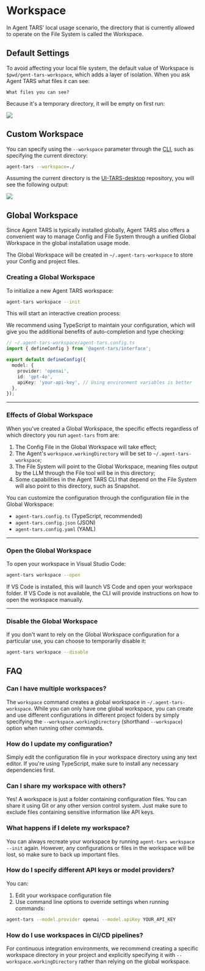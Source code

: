 
# Workspace

In Agent TARS' local usage scenario, the directory that is currently allowed to operate on the File System is called the Workspace.

## Default Settings

To avoid affecting your local file system, the default value of Workspace is `$pwd/gent-tars-workspace`, which adds a layer of isolation. When you ask Agent TARS what files it can see:

```text
What files you can see?
```

Because it's a temporary directory, it will be empty on first run:

![](/list-files.png)


## Custom Workspace

You can specify using the `--workspace` parameter through the [CLI](./cli.mdx), such as specifying the current directory:

```bash
agent-tars --workspace=./
```

Assuming the current directory is the [UI-TARS-desktop](https://github.com/bytedance/UI-TARS-desktop) repository, you will see the following output:

![](/list-files-custom-workspace.png)


## Global Workspace

Since Agent TARS is typically installed globally, Agent TARS also offers a convenient way to manage Config and File System through a unified Global Workspace in the global installation usage mode.

The Global Workspace will be created in `~/.agent-tars-workspace` to store your Config and project files.

### Creating a Global Workspace

To initialize a new Agent TARS workspace:

```bash
agent-tars workspace --init
```

This will start an interactive creation process:

<VideoPanel
  src="https://lf3-static.bytednsdoc.com/obj/eden-cn/zyha-aulnh/ljhwZthlaukjlkulzlp/docs/videos/create-workspace.mp4"
  loop
  autoPlay
/>

We recommend using TypeScript to maintain your configuration, which will give you the additional benefits of auto-completion and type checking:

```typescript
// ~/.agent-tars-workspace/agent-tars.config.ts
import { defineConfig } from '@agent-tars/interface';

export default defineConfig({
  model: {
    provider: 'openai',
    id: 'gpt-4o',
    apiKey: 'your-api-key', // Using environment variables is better
  },
});
```

---

### Effects of Global Workspace

When you've created a Global Workspace, the specific effects regardless of which directory you run `agent-tars` from are:

1. The Config File in the Global Workspace will take effect;
2. The Agent's `workspace.workingDirectory` will be set to `~/.agent-tars-workspace`;
3. The File System will point to the Global Workspace, meaning files output by the LLM through the File tool will be in this directory;
4. Some capabilities in the Agent TARS CLI that depend on the File System will also point to this directory, such as Snapshot.

You can customize the configuration through the configuration file in the Global Workspace:

- `agent-tars.config.ts` (TypeScript, recommended)
- `agent-tars.config.json` (JSON)
- `agent-tars.config.yaml` (YAML)

---

### Open the Global Workspace

To open your workspace in Visual Studio Code:

```bash
agent-tars workspace --open
```

If VS Code is installed, this will launch VS Code and open your workspace folder. If VS Code is not available, the CLI will provide instructions on how to open the workspace manually.

---

### Disable the Global Workspace

If you don't want to rely on the Global Workspace configuration for a particular use, you can choose to temporarily disable it:

```bash
agent-tars workspace --disable
```

## FAQ

### Can I have multiple workspaces?

The `workspace` command creates a global workspace in `~/.agent-tars-workspace`. While you can only have one global workspace, you can create and use different configurations in different project folders by simply specifying the `--workspace.workingDirectory` (shorthand `--workspace`) option when running other commands.

### How do I update my configuration?

Simply edit the configuration file in your workspace directory using any text editor. If you're using TypeScript, make sure to install any necessary dependencies first.

### Can I share my workspace with others?

Yes! A workspace is just a folder containing configuration files. You can share it using Git or any other version control system. Just make sure to exclude files containing sensitive information like API keys.

### What happens if I delete my workspace?

You can always recreate your workspace by running `agent-tars workspace --init` again. However, any configurations or files in the workspace will be lost, so make sure to back up important files.

### How do I specify different API keys or model providers?

You can:

1. Edit your workspace configuration file
2. Use command line options to override settings when running commands:

```bash
agent-tars --model.provider openai --model.apiKey YOUR_API_KEY
```

### How do I use workspaces in CI/CD pipelines?

For continuous integration environments, we recommend creating a specific workspace directory in your project and explicitly specifying it with `--workspace.workingDirectory` rather than relying on the global workspace.
